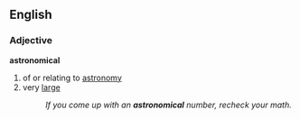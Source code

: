==English==

===Adjective===
'''astronomical'''
#of or relating to [[astronomy]]
#very [[large]]
#:''If you come up with an '''astronomical''' number, recheck your math.''